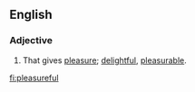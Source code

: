 ==English==

===Adjective===
{{en-adj}}

# That gives [[pleasure]]; [[delightful]], [[pleasurable]].

[[fi:pleasureful]]